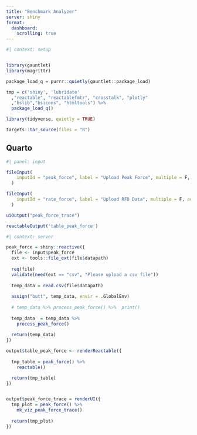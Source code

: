 ```yaml
---
title: "Benchmark Analyzer"
server: shiny
format: 
  dashboard:
    scrolling: true 
---
```


```r
#| context: setup


library(gauntlet)
library(magrittr)

package_load_q = purrr::quietly(gauntlet::package_load)

tmp = c('shiny', 'lubridate'
  ,"reactable", "reactablefmtr", "crosstalk", "plotly"
  ,"bslib","bsicons", "htmltools") %>% 
  package_load_q()

library(tidyverse, quietly = TRUE)

targets::tar_source(files = "R")

```


## Quarto

```r
#| panel: input

fileInput(
    inputId = "peak_force", label = "Upload Peak Force", multiple = F, accept = ".csv"
  )

fileInput(
    inputId = "rate_force", label = "Upload RFD Data", multiple = F, accept = ".csv"
  )

```

```r
uiOutput("peak_force_trace")
```

```r
reactableOutput('table_peak_force')
```

```r
#| context: server

peak_force = shiny::reactive({
  file <- input$peak_force
  ext <- tools::file_ext(file$datapath)
  
  req(file)
  validate(need(ext == "csv", "Please upload a csv file"))
  
  temp_data = read.csv(file$datapath)
  
  assign("butt", temp_data, envir = .GlobalEnv)
  
  # temp_data %>% process_peak_force() %>%  print()
  
  temp_data  = temp_data %>% 
    process_peak_force()
  
  return(temp_data)
})

output$table_peak_force <- renderReactable({
  
  tmp_table = peak_force() %>% 
    reactable()

  return(tmp_table)
})


output$peak_force_trace = renderUI({
  tmp_plot = peak_force() %>% 
    mk_viz_peak_force_trace()
  
  return(tmp_plot)
})

```




